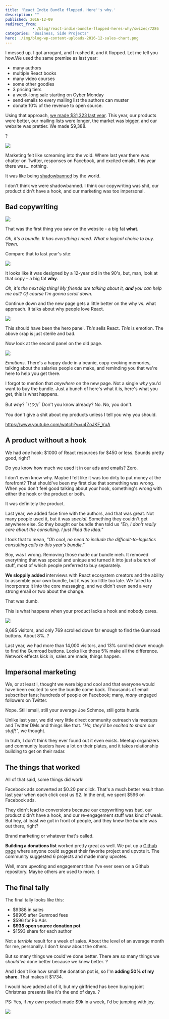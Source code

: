 ```yaml
---
title: 'React Indie Bundle flopped. Here''s why.'
description: ""
published: 2016-12-09
redirect_from: 
            - /blog/react-indie-bundle-flopped-heres-why/swizec/7286
categories: "Business, Side Projects"
hero: ./img/blog-wp-content-uploads-2016-12-sales-chart.png
---
```

I messed up. I got arrogant, and I rushed it, and it flopped. Let me tell you how.We used the same premise as last year:

- many authors
- multiple React books
- many video courses
- some other goodies
- 3 pricing tiers
- a week-long sale starting on Cyber Monday
- send emails to every mailing list the authors can muster
- donate 10% of the revenue to open source.

Using that approach, [we made \$31,323 last year](https://swizec.com/blog/react-indie-bundle-report-or-how-we-made-31k-in-a-week/swizec/6762). This year, our products were better, our mailing lists were longer, the market was bigger, and our website was prettier. We made \$9,388.

?

![](./img/blog-wp-content-uploads-2016-12-sales-chart.png)

Marketing felt like screaming into the void. Where last year there was chatter on Twitter, responses on Facebook, and excited emails, this year there was… nothing.

It was like being [shadowbanned](https://en.wikipedia.org/wiki/Stealth_banning) by the world.

I don&#x27;t think we were shadowbanned. I think our copywriting was shit, our product didn&#x27;t have a hook, and our marketing was too impersonal.

## Bad copywriting

![](./img/blog-wp-content-uploads-2016-12-new-page.png)

That was the first thing you saw on the website - a big fat **what**.

_Oh, it&#x27;s a bundle. It has everything I need. What a logical choice to buy. Yawn._

Compare that to last year&#x27;s site:

![](./img/blog-wp-content-uploads-2016-12-old-page.png)

It looks like it was designed by a 12-year old in the 90&#x27;s, but, man, look at that copy – a big fat **why**.

_Oh, it&#x27;s the next big thing! My friends are talking about it, **and** you can help me out? Of course I&#x27;m gonna scroll down._

Continue down and the new page gets a little better on the why vs. what approach. It talks about why people love React.

![](./img/blog-wp-content-uploads-2016-12-why-love.png)

This should have been the hero panel. _This_ sells React. _This_ is emotion. The above crap is just sterile and bad.

Now look at the second panel on the old page.

![](./img/blog-wp-content-uploads-2016-12-for-engineers.png)

_Emotions_. There&#x27;s a happy dude in a beanie, copy-evoking memories, talking about the salaries people can make, and reminding you that we&#x27;re here to help you get there.

I forgot to mention that _anywhere_ on the new page. Not a single _why_ you&#x27;d want to buy the bundle. Just a bunch of here&#x27;s what it is, here&#x27;s what you get, this is what happens.

But _why_? ¯\\_(ツ)_/¯ Don&#x27;t you know already? No. No, you don&#x27;t.

You don&#x27;t give a shit about my products unless I tell you why you should.

https://www.youtube.com/watch?v=u4ZoJKF_VuA

## A product without a hook

We had _one_ hook: $1000 of React resources for $450 or less. Sounds pretty good, right?

Do you know how much we used it in our ads and emails? Zero.

I don&#x27;t even know why. Maybe I felt like it was too dirty to put money at the forefront? That should&#x27;ve been my first clue that something was wrong. When you don&#x27;t feel good talking about your hook, something&#x27;s wrong with either the hook or the product or both.

It was definitely the product.

Last year, we added face time with the authors, and that was great. Not many people used it, but it was _special_. Something they couldn&#x27;t get anywhere else. So they bought our bundle then told us _&quot;Eh, I don&#x27;t really care about the consulting. I just liked the idea.&quot;_

I took that to mean, _&quot;Oh cool, no need to include the difficult-to-logistics consulting calls to this year&#x27;s bundle.&quot;_

Boy, was I wrong. Removing those made our bundle meh. It removed everything that was special and unique and turned it into just a bunch of stuff, most of which people preferred to buy separately.

**We sloppily added** interviews with React ecosystem creators and the ability to assemble your own bundle, but it was too little too late. We failed to incorporate it into the core messaging, and we didn&#x27;t even send a very strong email or two about the change.

That was dumb.

This is what happens when your product lacks a hook and nobody cares.

![](./img/blog-wp-content-uploads-2016-12-Screen-Shot-2016-12-09-at-09.49.38.png)

8,685 visitors, and only 769 scrolled down far enough to find the Gumroad buttons. About 8%. ?

Last year, we had more than 14,000 visitors, and 13% scrolled down enough to find the Gumroad buttons. Looks like those 5% make all the difference. Network effects kick in, sales are made, things happen.

## Impersonal marketing

We, or at least I, thought we were big and cool and that everyone would have been excited to see the bundle come back. Thousands of email subscriber fans; hundreds of people on Facebook; many, _many_ engaged followers on Twitter.

Nope. Still small, still your average Joe Schmoe, still gotta hustle.

Unlike last year, we did very little direct community outreach via meetups and Twitter DMs and things like that. _&quot;Ha, they&#x27;ll be excited to share our stuff!&quot;_, we thought.

In truth, I don&#x27;t think they ever found out it even exists. Meetup organizers and community leaders have a lot on their plates, and it takes relationship building to get on their radar.

## The things that worked

All of that said, some things did work!

Facebook ads converted at $0.20 per click. That&#x27;s a much better result than last year when each click cost us $2. In the end, we spent \$596 on Facebook ads.

They didn&#x27;t lead to conversions because our copywriting was bad, our product didn&#x27;t have a hook, and our re-engagement stuff was kind of weak. But hey, at least we got in front of people, and they knew the bundle was out there, right?

Brand marketing or whatever that&#x27;s called.

**Building a donations list** worked pretty great as well. We put up a [Github page](https://github.com/Swizec/react-indie-bundle-donations) where anyone could suggest their favorite project and upvote it. The community suggested 6 projects and made many upvotes.

Well, more upvoting and engagement than I&#x27;ve ever seen on a Github repository. Maybe others are used to more. :)

## The final tally

The final tally looks like this:

- \$9388 in sales
- \$8905 after Gumroad fees
- \$596 for Fb Ads
- **\$938 open source donation pot**
- \$1593 share for each author

Not a _terrible_ result for a week of sales. About the level of an average month for me, personally. I don&#x27;t know about the others.

But so many things we could&#x27;ve done better. There are so many things we _should&#x27;ve_ done better because we knew better. ?

And I don&#x27;t like how small the donation pot is, so I&#x27;m **adding 50% of my share**. That makes it \$1734.

I would have added all of it, but my girlfriend has been buying joint Christmas presents like it&#x27;s the end of days. ?

PS: Yes, if _my own_ product made \$9k in a week, I&#x27;d be jumping with joy.

![](./img/DE0UKtk.jpg)
